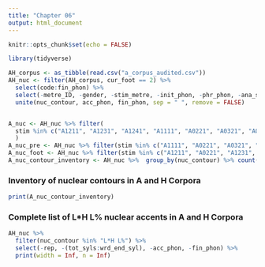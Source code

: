 ```yaml
---
title: "Chapter 06"
output: html_document
---
```


```r
knitr::opts_chunk$set(echo = FALSE)
```



```r

library(tidyverse)

```

```r
AH_corpus <- as_tibble(read.csv("a_corpus_audited.csv")) 
AH_nuc <- filter(AH_corpus, cur_foot == 2) %>% 
  select(code:fin_phon) %>%
  select(-metre_ID, -gender, -stim_metre, -init_phon, -phr_phon, -ana_syls) %>% 
  unite(nuc_contour, acc_phon, fin_phon, sep = " ", remove = FALSE)


A_nuc <- AH_nuc %>% filter(
  stim %in% c("A1211", "A1231", "A1241", "A1111", "A0221", "A0321", "A0423")
  )
A_nuc_pre <- AH_nuc %>% filter(stim %in% c("A1111", "A0221", "A0321", "A0423"))
A_nuc_foot <- AH_nuc %>% filter(stim %in% c("A1211", "A0221", "A1231", "A1241"))
A_nuc_contour_inventory <- AH_nuc %>%  group_by(nuc_contour) %>% count()


```

### Inventory of nuclear contours in A and H Corpora

```r
print(A_nuc_contour_inventory)
```



### Complete list of L*H L% nuclear accents in A and H Corpora
```r
AH_nuc %>% 
  filter(nuc_contour %in% "L*H L%") %>% 
  select(-rep, -(tot_syls:wrd_end_syl), -acc_phon, -fin_phon) %>% 
  print(width = Inf, n = Inf)
```
 

